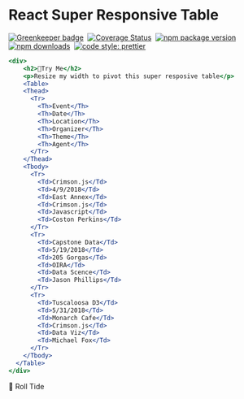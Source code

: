 

# React Super Responsive Table
[![Greenkeeper badge](https://badges.greenkeeper.io/ua-oira/react-super-responsive-table.svg)](https://greenkeeper.io/)&nbsp;
[![Coverage Status](https://coveralls.io/repos/github/ua-oira/react-super-responsive-table/badge.svg?branch=master)](https://coveralls.io/github/ua-oira/react-super-responsive-table?branch=master)&nbsp;
[![npm package version](https://badge.fury.io/js/react-super-responsive-table.svg)](https://www.npmjs.com/package/react-super-responsive-table)&nbsp;
[![npm downloads](https://img.shields.io/npm/dm/react-super-responsive-table.svg)](https://www.npmjs.com/package/react-super-responsive-table)&nbsp;
[![code style: prettier](https://img.shields.io/badge/code_style-prettier-ff69b4.svg)](https://prettier.io)


<Head>
  <title>React Super Responsive Table - UA OIRA</title>
</Head>

```.jsx
<div>
    <h2>🔖Try Me</h2>
    <p>Resize my width to pivot this super resposive table</p>
    <Table>
    <Thead>
      <Tr>
        <Th>Event</Th>
        <Th>Date</Th>
        <Th>Location</Th>
        <Th>Organizer</Th>
        <Th>Theme</Th>
        <Th>Agent</Th>
      </Tr>
    </Thead>
    <Tbody>
      <Tr>
        <Td>Crimson.js</Td>
        <Td>4/9/2018</Td>
        <Td>East Annex</Td>
        <Td>Crimson.js</Td>
        <Td>Javascript</Td>
        <Td>Coston Perkins</Td>
      </Tr>
      <Tr>
        <Td>Capstone Data</Td>
        <Td>5/19/2018</Td>
        <Td>205 Gorgas</Td>
        <Td>OIRA</Td>
        <Td>Data Scence</Td>
        <Td>Jason Phillips</Td>
      </Tr>
      <Tr>
        <Td>Tuscaloosa D3</Td>
        <Td>5/31/2018</Td>
        <Td>Monarch Cafe</Td>
        <Td>Crimson.js</Td>
        <Td>Data Viz</Td>
        <Td>Michael Fox</Td>
      </Tr>
    </Tbody>
  </Table>
</div>
```

🐘 Roll Tide